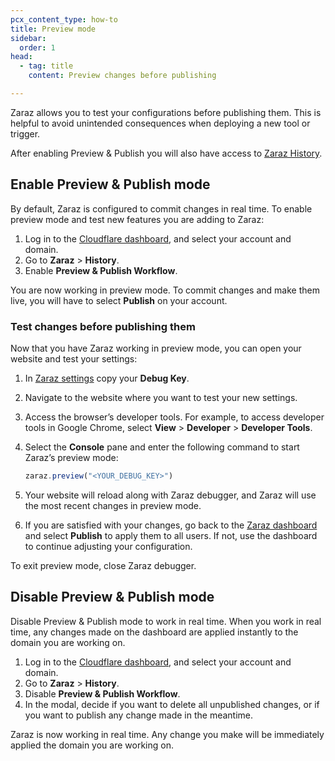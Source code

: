 ```yaml
---
pcx_content_type: how-to
title: Preview mode
sidebar:
  order: 1
head:
  - tag: title
    content: Preview changes before publishing

---
```


Zaraz allows you to test your configurations before publishing them. This is helpful to avoid unintended consequences when deploying a new tool or trigger.

After enabling Preview & Publish you will also have access to [Zaraz History](/zaraz/history/history/).

## Enable Preview & Publish mode

By default, Zaraz is configured to commit changes in real time. To enable preview mode and test new features you are adding to Zaraz:

1. Log in to the [Cloudflare dashboard](https://dash.cloudflare.com/), and select your account and domain.
2. Go to **Zaraz** > **History**.
3. Enable **Preview & Publish Workflow**.

You are now working in preview mode. To commit changes and make them live, you will have to select **Publish** on your account.

### Test changes before publishing them

Now that you have Zaraz working in preview mode, you can open your website and test your settings:

1. In [Zaraz settings](https://dash.cloudflare.com/?to=/:account/:zone/zaraz/settings) copy your **Debug Key**.
2. Navigate to the website where you want to test your new settings.
3. Access the browser’s developer tools. For example, to access developer tools in Google Chrome, select **View** > **Developer** > **Developer Tools**.
4. Select the **Console** pane and enter the following command to start Zaraz’s preview mode:

   ```js
   zaraz.preview("<YOUR_DEBUG_KEY>")
   ```
5. Your website will reload along with Zaraz debugger, and Zaraz will use the most recent changes in preview mode.
6. If you are satisfied with your changes, go back to the [Zaraz dashboard](https://dash.cloudflare.com/?to=/:account/:zone/zaraz/) and select **Publish** to apply them to all users. If not, use the dashboard to continue adjusting your configuration.

To exit preview mode, close Zaraz debugger.

## Disable Preview & Publish mode

Disable Preview & Publish mode to work in real time. When you work in real time, any changes made on the dashboard are applied instantly to the domain you are working on.

1. Log in to the [Cloudflare dashboard](https://dash.cloudflare.com/), and select your account and domain.
2. Go to **Zaraz** > **History**.
3. Disable **Preview & Publish Workflow**.
4. In the modal, decide if you want to delete all unpublished changes, or if you want to publish any change made in the meantime.

Zaraz is now working in real time. Any change you make will be immediately applied the domain you are working on.

